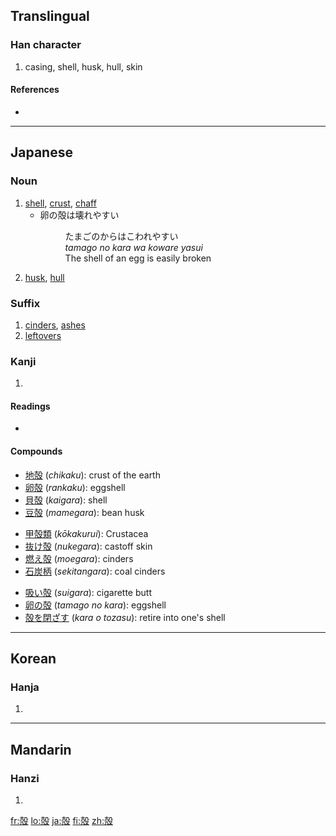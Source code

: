 {{also|壳|殼}}
==Translingual==

===Han character===
{{Han char|rn=79|rad=殳|as=07|sn=11|four=|canj=土弓竹弓水 (GNHNE), XX土弓竹 (XXGNH)}}

# casing, shell, husk, hull, skin

====References====
* {{Han ref|kx=0586.011|dj=0978.120|hdz=32159.050|uh=6BBB|ud=27579}}

----

==Japanese==

===Noun===
{{ja-noun|k|hira=から|rom=kara}}

# [[shell]], [[crust]], [[chaff]]
#* 卵の殻は壊れやすい
#*: たまごのからはこわれやすい
#*: ''tamago no kara wa koware yasui''
#*: The shell of an egg is easily broken
# [[husk]], [[hull]]

===Suffix===
{{ja-pos|k|suffix|hira=がら|rom=gara|hidx=から}}

# [[cinders]], [[ashes]]
# [[leftovers]]

===Kanji===
{{ja-kanji|grade=c|rs=殳07}}

# {{defn|Japanese|sort=殳07}}

====Readings====
* {{ja-readings|on=[[かく]] (''kaku''), [[こく]] (''koku''), [[ばい]] (''bai'')|kun=[[から]] (''kara''), [[がら]] (''gara'')}}

====Compounds====
{{top3}}
* [[地殻]] (''chikaku''): crust of the earth
* [[卵殻]] (''rankaku''): eggshell
* [[貝殻]] (''kaigara''): shell
* [[豆殻]] (''mamegara''): bean husk
{{mid3}}
* [[甲殻類]] (''kōkakurui''): Crustacea
* [[抜け殻]] (''nukegara''): castoff skin
* [[燃え殻]] (''moegara''): cinders
* [[石炭柄]] (''sekitangara''): coal cinders
{{mid3}}
* [[吸い殻]] (''suigara''): cigarette butt
* [[卵の殻]] (''tamago no kara''): eggshell
* [[殻を閉ざす]] (''kara o tozasu''): retire into one's shell
{{bottom}}

----

==Korean==

===Hanja===
{{ko-hanja|hangeul=각|eumhun=|rv=gak|mr=kak|y=kak}}

# {{defn|Korean|sort=殳07}}

----

==Mandarin==

===Hanzi===
{{cmn-hanzi|sim=壳|pin=[[ké]] ([[ke2]]), [[qiào]] ([[qiao4]]), [[què]] ([[que4]])|wg=k'o<sup>2</sup>, ch'iao<sup>4</sup>, ch'üeh<sup>4</sup>}}

# {{defn|Mandarin|sort=殳07}}

[[fr:殻]]
[[lo:殻]]
[[ja:殻]]
[[fi:殻]]
[[zh:殻]]
